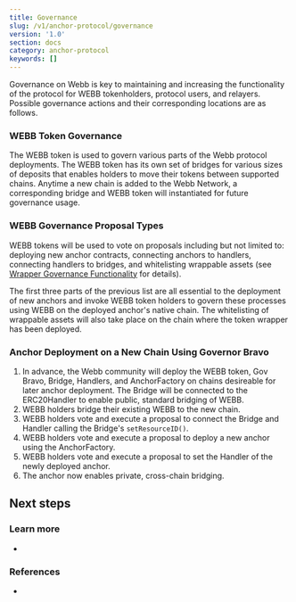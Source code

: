 ```yaml
---
title: Governance
slug: /v1/anchor-protocol/governance
version: '1.0'
section: docs
category: anchor-protocol
keywords: []
---
```


Governance on Webb is key to maintaining and increasing the functionality of the protocol for WEBB tokenholders,
protocol users, and relayers. Possible governance actions and their corresponding locations are as follows.

### WEBB Token Governance

The WEBB token is used to govern various parts of the Webb protocol deployments. The WEBB token has its own
set of bridges for various sizes of deposits that enables holders to move their tokens between supported chains.
Anytime a new chain is added to the Webb Network, a corresponding bridge and WEBB token will instantiated for
future governance usage.

### WEBB Governance Proposal Types

WEBB tokens will be used to vote on proposals including but not limited to: deploying new anchor contracts,
connecting anchors to handlers, connecting handlers to bridges, and whitelisting wrappable assets
(see [Wrapper Governance Functionality](overview.md##Version-1.X-Governance-functionality) for details).

The first three parts of the previous list are all essential to the deployment of new anchors and invoke
WEBB token holders to govern these processes using WEBB on the deployed anchor's native chain. The whitelisting
of wrappable assets will also take place on the chain where the token wrapper has been deployed.

### Anchor Deployment on a New Chain Using Governor Bravo

1. In advance, the Webb community will deploy the WEBB token, Gov Bravo, Bridge, Handlers, and AnchorFactory on
   chains desireable for later anchor deployment. The Bridge will be connected to the ERC20Handler to enable public,
   standard bridging of WEBB.
2. WEBB holders bridge their existing WEBB to the new chain.
3. WEBB holders vote and execute a proposal to connect the Bridge and Handler calling the Bridge's `setResourceID()`.
4. WEBB holders vote and execute a proposal to deploy a new anchor using the AnchorFactory.
5. WEBB holders vote and execute a proposal to set the Handler of the newly deployed anchor.
6. The anchor now enables private, cross-chain bridging.

## Next steps

### Learn more

-

### References

-
